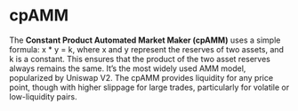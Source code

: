 # cpAMM

The **Constant Product Automated Market Maker (cpAMM)** uses a simple formula: x * y = k, where x and y represent the reserves of two assets, and k is a constant. This ensures that the product of the two asset reserves always remains the same. It’s the most widely used AMM model, popularized by Uniswap V2. The cpAMM provides liquidity for any price point, though with higher slippage for large trades, particularly for volatile or low-liquidity pairs.